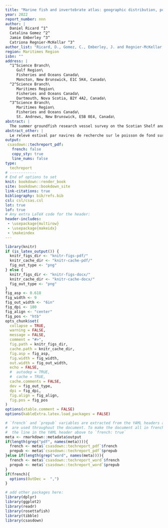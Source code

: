 ```yaml
---
title: "Marine fish and invertebrate atlas: geographic distribution, population indices and environmental associations of marine species in the Scotian Shelf and Bay of Fundy derived from the annual Maritimes summer survey (1970-2020)"
year: 2022
report_number: nnn
author: |
  Daniel Ricard ^1^ 
  Catalina Gomez ^2^ 
  Jamie Emberley ^3^ 
  Catriona Regnier-McKellar ^3^ 
author_list: "Ricard, D., Gomez, C., Emberley, J. and Regnier-McKellar, C."
region: Maritimes Region
isbn: ""
address: |
  ^1^Science Branch\
     Gulf Region\
     Fisheries and Oceans Canada\
     Moncton, New Brunswick, E1C 5K4, Canada\
  ^2^Science Branch\
     Maritimes Region\
     Fisheries and Oceans Canada\
     Dartmouth, Nova Scotia, B2Y 4A2, Canada\
  ^3^Science Branch\
     Maritimes Region\
     Fisheries and Oceans Canada\
     St. Andrews, New Brunswick, E5B 0E4, Canada\
abstract: |
  The summer groundfish research vessel survey on the Scotian Shelf and in the Bay of Fundy started in 1970 and was designed to measure the distribution and abundance of major commercial fish species. Over time, additional information on non-commercial species was collected, and allowed considerable insight into ecosystem function and structure, as documented in many primary publications whose analyses used the survey data. The same groundfish survey database has also been used to produce species status reports, atlases of species distribution and remains an essential source of information for stock assessments in the Maritimes Region of Fisheries and Oceans Canada. This report builds on previous work and former atlases by updating a comprehensive suite of indices to assess population status and environmental associations of 104 species. For each species, trends in geographic distribution and biomass were plotted. The spatial extent of distribution was plotted over time to gauge how the area occupied has changed. The relationship between abundance or biomass and spatial extent reflected whether the species distribution expands when biomass increases. Length frequencies over time depicted any changes in mean size. The plots of condition over time revealed whether individual fish are fatter or thinner than their long term mean. Depth, temperature and salinity associations were estimated to gauge the range of suitable environmental parameters for each species. Finally, for each stratum, the slope describing how local density varies with regional abundance was estimated. The reproducible set of tools provided in this report constitutes a stepping stone to conduct other ecological analyses using the summer groundfish research vessel survey data by fostering reproducibility and transparency of ecological information collected and reported annually. Recognizing the diversity of approaches for visualizing and mapping fish and invertebrates in the Scotian Shelf bioregion, we recommend the development of a regional community of practice to compare and evaluate approaches for mapping, interpolating and/or modelling fish and invertebrates so future publications and advice can lead to more comparable work and consistent science advice to support processes such as marine spatial planning.
abstract_other: |
  Le relevé estival par navires de recherche sur le poisson de fond sur le plateau néo-écossais et dans la baie de Fundy a débuté en 1970 et visait à mesurer la répartition et l'abondance des principales espèces de poissons commerciales. Au fil du temps, des informations supplémentaires sur les espèces non commerciales ont été recueillies et ont permis de mieux comprendre la fonction et la structure de l'écosystème, comme le montrent de nombreuses publications primaires dont les analyses ont utilisé les données d'enquête. La même base de données sur les relevés du poisson de fond a également été utilisée pour produire des rapports sur la situation des espèces, des atlas de la répartition des espèces et demeure une source essentielle d'information pour les évaluations des stocks dans la région des Maritimes de Pêches et Océans Canada. Ce rapport s'appuie sur des travaux antérieurs et d'anciens atlas en mettant à jour une série complète d'indices pour évaluer l'état de la population et les associations environnementales de 104 espèces. Pour chaque espèce, les tendances de la répartition géographique et de la biomasse ont été tracées. L'étendue spatiale de la distribution a été tracée au fil du temps pour évaluer comment la zone occupée a changé. La relation entre l'abondance ou la biomasse et l'étendue spatiale indique si la répartition des espèces augmente lorsque la biomasse augmente. Les fréquences de longueur au fil du temps représentaient tout changement dans la taille moyenne. Les graphiques de l'état au fil du temps ont révélé si les poissons individuels sont plus gros ou plus minces que leur moyenne à long terme. Les associations en matière de profondeur, de température et de salinité ont été estimées pour évaluer la gamme de paramètres environnementaux appropriés pour chaque espèce. Enfin, pour chaque strate, la pente décrivant comment la densité locale varie avec l'abondance régionale a été estimée. L'ensemble d'outils reproductibles fournis dans ce rapport constitue un tremplin pour effectuer d'autres analyses écologiques à l'aide des données du relevé estival des navires de recherche sur les poissons de fond en favorisant la reproductibilité et la transparence de l'information écologique recueillie et rapportée annuellement. Reconnaissant la diversité des approches de visualisation et de cartographie des poissons et des invertébrés dans la biorégion du plateau néo-écossais, nous recommandons le développement d'une communauté de pratique régionale pour comparer et évaluer les approches de cartographie, d'interpolation et / ou de modélisation des poissons et des invertébrés afin conduire à des travaux plus comparables et à des avis scientifiques cohérents pour soutenir des processus tels que la planification de l'espace marin.
output:
 csasdown::techreport_pdf:
   french: false
   copy_sty: true
   line_nums: false
type:
  techreport
# ------------
# End of options to set
knit: bookdown::render_book
site: bookdown::bookdown_site
link-citations: true
bibliography: bib/refs.bib
csl: csl/csas.csl
lot: true
lof: true
# Any extra LaTeX code for the header:
header-includes:
 - \usepackage{multirow}
 - \usepackage{makeidx}
 - \makeindex
---
```


```r
library(knitr)
if (is_latex_output()) {
  knitr_figs_dir <- "knitr-figs-pdf/"
  knitr_cache_dir <- "knitr-cache-pdf/"
  fig_out_type <- "png"
} else {
  knitr_figs_dir <- "knitr-figs-docx/"
  knitr_cache_dir <- "knitr-cache-docx/"
  fig_out_type <- "png"
}
fig_asp <- 0.618
fig_width <- 9
fig_out_width <- "6in"
fig_dpi <- 180
fig_align <- "center"
fig_pos <- "htb"
opts_chunk$set(
  collapse = TRUE,
  warning = FALSE,
  message = FALSE,
  comment = "#>",
  fig.path = knitr_figs_dir,
  cache.path = knitr_cache_dir,
  fig.asp = fig_asp,
  fig.width = fig_width,
  out.width = fig_out_width,
  echo = FALSE,
  #  autodep = TRUE,
  #  cache = TRUE,
  cache.comments = FALSE,
  dev = fig_out_type,
  dpi = fig_dpi,
  fig.align = fig_align,
  fig.pos = fig_pos
)
options(xtable.comment = FALSE)
options(kableExtra.latex.load_packages = FALSE)
```

```r
# `french` and `prepub` variables are extracted from the YAML headers above and
#  are used throughout the document. To make the document all in french, change
#  the line in the YAML header above to `french: true`
meta <- rmarkdown::metadata$output
if(length(grep("pdf", names(meta)))){
  french <- meta$`csasdown::techreport_pdf`$french
  prepub <- meta$`csasdown::techreport_pdf`$prepub
}else if(length(grep("word", names(meta)))){
  french <- meta$`csasdown::techreport_word`$french
  prepub <- meta$`csasdown::techreport_word`$prepub
}
if(french){
  options(OutDec =  ",")
}

# add other packages here:
library(dplyr)
library(ggplot2)
library(readr)
library(rosettafish)
library(tibble)
library(csasdown)

```
